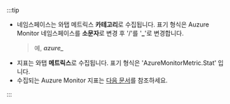 :::tip

* 네임스페이스는 와탭 메트릭스 **카테고리**로 수집됩니다. 표기 형식은 Auzure Monitor 네임스페이스를 **소문자**로 변경 후 '/'를 '**_**'로 변경합니다.
  > 예, ***azure_***
* 지표는 와탭 **메트릭스**로 수집됩니다. 표기 형식은 'AzureMonitorMetric.Stat' 입니다.
* 수집되는 Auzure Monitor 지표는 [다음 문서](https://learn.microsoft.com/ko-kr/azure/azure-monitor/essentials/metrics-supported)를 참조하세요.

:::